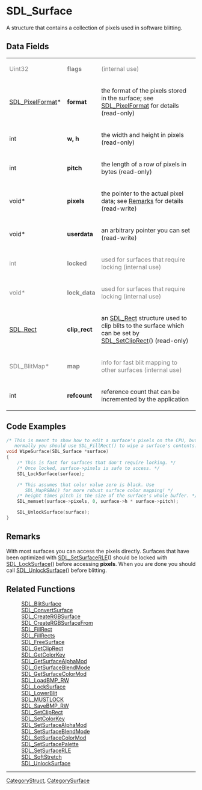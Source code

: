 = SDL_Surface =
A structure that contains a collection of pixels used in software blitting.


== Data Fields ==
{|
|<span style="color: rgb(128, 128, 128);">Uint32</span>
|<span style="color: rgb(128, 128, 128);">'''flags'''</span>
|<span style="color: rgb(128, 128, 128);">(internal use)</span>
|-
|[[SDL_PixelFormat]]* 
|'''format''' 
|the format of the pixels stored in the surface; see [[SDL_PixelFormat]] for details (read-only) 
|-
|int 
|'''w, h''' 
|the width and height in pixels (read-only) 
|-
|int 
|'''pitch''' 
|the length of a row of pixels in bytes (read-only) 
|-
|void* 
|'''pixels''' 
|the pointer to the actual pixel data; see [[#Remarks|Remarks]] for details (read-write) 
|-
|void* 
|'''userdata''' 
|an arbitrary pointer you can set (read-write) 
|-
|<span style="color: rgb(128, 128, 128);">int</span>
|<span style="color: rgb(128, 128, 128);">'''locked'''</span>
|<span style="color: rgb(128, 128, 128);">used for surfaces that require locking (internal use)</span>
|-
|<span style="color: rgb(128, 128, 128);">void*</span>
|<span style="color: rgb(128, 128, 128);">'''lock_data'''</span>
|<span style="color: rgb(128, 128, 128);">used for surfaces that require locking (internal use)</span>
|-
|[[SDL_Rect]] 
|'''clip_rect''' 
|an [[SDL_Rect]] structure used to clip blits to the surface which can be set by [[SDL_SetClipRect]]() (read-only) 
|-
|<span style="color: rgb(128, 128, 128);">SDL_BlitMap*</span>
|<span style="color: rgb(128, 128, 128);">'''map'''</span>
|<span style="color: rgb(128, 128, 128);">info for fast blit mapping to other surfaces (internal use)</span>
|-
|int 
|'''refcount''' 
|reference count that can be incremented by the application 
|}


== Code Examples ==
<syntaxhighlight lang='c++'>
/* This is meant to show how to edit a surface's pixels on the CPU, but
   normally you should use SDL_FillRect() to wipe a surface's contents. */
void WipeSurface(SDL_Surface *surface)
{
    /* This is fast for surfaces that don't require locking. */
    /* Once locked, surface->pixels is safe to access. */
    SDL_LockSurface(surface);

    /* This assumes that color value zero is black. Use
       SDL_MapRGBA() for more robust surface color mapping! */
    /* height times pitch is the size of the surface's whole buffer. */
    SDL_memset(surface->pixels, 0, surface->h * surface->pitch);

    SDL_UnlockSurface(surface);
}
</syntaxhighlight>

== Remarks ==
With most surfaces you can access the pixels directly.  Surfaces that have been optimized with [[SDL_SetSurfaceRLE]]() should be locked with [[SDL_LockSurface]]() before accessing '''pixels'''.  When you are done you should call [[SDL_UnlockSurface]]() before blitting.

== Related Functions ==
: [[SDL_BlitSurface]]
: [[SDL_ConvertSurface]]
: [[SDL_CreateRGBSurface]]
: [[SDL_CreateRGBSurfaceFrom]]
: [[SDL_FillRect]]
: [[SDL_FillRects]]
: [[SDL_FreeSurface]]
: [[SDL_GetClipRect]]
: [[SDL_GetColorKey]]
: [[SDL_GetSurfaceAlphaMod]]
: [[SDL_GetSurfaceBlendMode]]
: [[SDL_GetSurfaceColorMod]]
: [[SDL_LoadBMP_RW]]
: [[SDL_LockSurface]]
: [[SDL_LowerBlit]]
: [[SDL_MUSTLOCK]]
: [[SDL_SaveBMP_RW]]
: [[SDL_SetClipRect]]
: [[SDL_SetColorKey]]
: [[SDL_SetSurfaceAlphaMod]]
: [[SDL_SetSurfaceBlendMode]]
: [[SDL_SetSurfaceColorMod]]
: [[SDL_SetSurfacePalette]]
: [[SDL_SetSurfaceRLE]]
: [[SDL_SoftStretch]]
: [[SDL_UnlockSurface]]

----
[[CategoryStruct]], [[CategorySurface]]
